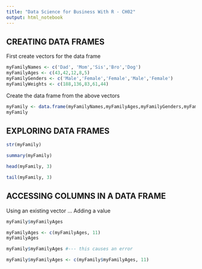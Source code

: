 ```yaml
---
title: "Data Science for Business With R - CH02"
output: html_notebook
---
```


## CREATING DATA FRAMES 

First create vectors for the data frame

```r
myFamilyNames <- c('Dad', 'Mom','Sis','Bro','Dog')
myFamilyAges <- c(43,42,12,8,5)
myFamilyGenders <- c('Male','Female','Female','Male','Female')
myFamilyWeights <- c(188,136,83,61,44)
```

Create the data frame from the above vectors

```r
myFamily <- data.frame(myFamilyNames,myFamilyAges,myFamilyGenders,myFamilyWeights)
myFamily
```
## EXPLORING DATA FRAMES

```r
str(myFamily)
```

```r
summary(myFamily)
```

```r
head(myFamily, 3)

tail(myFamily, 3)
```

## ACCESSING COLUMNS IN A DATA FRAME

Using an existing vector ... Adding a value

```r
myFamily$myFamilyAges

myFamilyAges <- c(myFamilyAges, 11)
myFamilyAges

myFamily$myFamilyAges #--- this causes an error

myFamily$myFamilyAges <- c(myFamily$myFamilyAges, 11)
```


